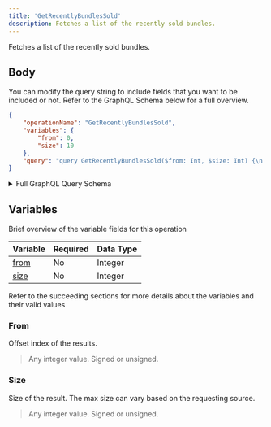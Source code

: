 ```yaml
---
title: 'GetRecentlyBundlesSold'
description: Fetches a list of the recently sold bundles.
---
```


Fetches a list of the recently sold bundles.

## Body
You can modify the query string to include fields that you want to be included or not. Refer to the GraphQL Schema below for a full overview.
```json
{
    "operationName": "GetRecentlyBundlesSold",
    "variables": {
        "from": 0,
        "size": 10
    },
    "query": "query GetRecentlyBundlesSold($from: Int, $size: Int) {\n  settledAuctions {\n    bundles(from: $from, size: $size) {\n      total\n      results {\n        listingIndex\n        ...BundleDetail\n        __typename\n      }\n      __typename\n    }\n    __typename\n  }\n}\n\nfragment BundleDetail on Bundle {\n  name\n  owner\n  auction {\n    ...AxieAuction\n    __typename\n  }\n  items {\n    ...LandBundleBrief\n    ...ItemBundleBrief\n    __typename\n  }\n  transferHistory {\n    ...TransferHistoryInSettledAuction\n    __typename\n  }\n  __typename\n}\n\nfragment LandBundleBrief on LandPlot {\n  landType\n  row\n  col\n  __typename\n}\n\nfragment ItemBundleBrief on LandItem {\n  landType\n  name\n  itemAlias\n  rarity\n  figureURL\n  tokenId\n  itemId\n  __typename\n}\n\nfragment AxieAuction on Auction {\n  startingPrice\n  endingPrice\n  startingTimestamp\n  endingTimestamp\n  duration\n  timeLeft\n  currentPrice\n  currentPriceUSD\n  suggestedPrice\n  seller\n  listingIndex\n  state\n  __typename\n}\n\nfragment TransferHistoryInSettledAuction on TransferRecords {\n  total\n  results {\n    ...TransferRecordInSettledAuction\n    __typename\n  }\n  __typename\n}\n\nfragment TransferRecordInSettledAuction on TransferRecord {\n  from\n  to\n  txHash\n  timestamp\n  withPrice\n  withPriceUsd\n  fromProfile {\n    name\n    __typename\n  }\n  toProfile {\n    name\n    __typename\n  }\n  __typename\n}\n"
}
```
<details>
<summary>Full GraphQL Query Schema</summary> 
<p>
&nbsp;

```graphql
query GetRecentlyBundlesSold($from: Int, $size: Int) {
  settledAuctions {
    bundles(from: $from, size: $size) {
      total
      results {
        listingIndex
        ...BundleDetail
        __typename
      }
      __typename
    }
    __typename
  }
}

fragment BundleDetail on Bundle {
  name
  owner
  auction {
    ...AxieAuction
    __typename
  }
  items {
    ...LandBundleBrief
    ...ItemBundleBrief
    __typename
  }
  transferHistory {
    ...TransferHistoryInSettledAuction
    __typename
  }
  __typename
}

fragment LandBundleBrief on LandPlot {
  landType
  row
  col
  __typename
}

fragment ItemBundleBrief on LandItem {
  landType
  name
  itemAlias
  rarity
  figureURL
  tokenId
  itemId
  __typename
}

fragment AxieAuction on Auction {
  startingPrice
  endingPrice
  startingTimestamp
  endingTimestamp
  duration
  timeLeft
  currentPrice
  currentPriceUSD
  suggestedPrice
  seller
  listingIndex
  state
  __typename
}

fragment TransferHistoryInSettledAuction on TransferRecords {
  total
  results {
    ...TransferRecordInSettledAuction
    __typename
  }
  __typename
}

fragment TransferRecordInSettledAuction on TransferRecord {
  from
  to
  txHash
  timestamp
  withPrice
  withPriceUsd
  fromProfile {
    name
    __typename
  }
  toProfile {
    name
    __typename
  }
  __typename
}
```

</p>
</details>

## Variables
Brief overview of the variable fields for this operation

| Variable                    | Required | Data Type |
| --------------------------- | -------- | --------- |
| [from](#from)               | No       | Integer   |
| [size](#size)               | No       | Integer   |

Refer to the succeeding sections for more details about the variables and their valid values

### From
Offset index of the results.
> Any integer value. Signed or unsigned.

### Size
Size of the result. The max size can vary based on the requesting source.
> Any integer value. Signed or unsigned.